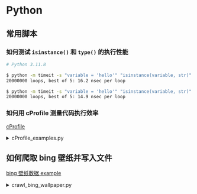# Python

## 常用脚本

### 如何测试 `isinstance()` 和 `type()` 的执行性能

```bash
# Python 3.11.8

$ python -m timeit -s "variable = 'hello'" "isinstance(variable, str)"
20000000 loops, best of 5: 16.2 nsec per loop

$ python -m timeit -s "variable = 'hello'" "isinstance(variable, str)"
20000000 loops, best of 5: 14.9 nsec per loop
```

### 如何用 cProfile 测量代码执行效率

[cProfile](https://docs.python.org/3/library/profile.html)

<details>
  <summary>cProfile_examples.py</summary>

```py
@import('snippets/cProfile_examples.py')
```

</details>

## 如何爬取 bing 壁纸并写入文件

[bing 壁纸数据 example](https://mouday.github.io/wallpaper-database/2024/03/20.json)

<details>
  <summary>crawl_bing_wallpaper.py</summary>

```py
@import('snippets/crawl_bing_wallpaper.py')
```

</details>

